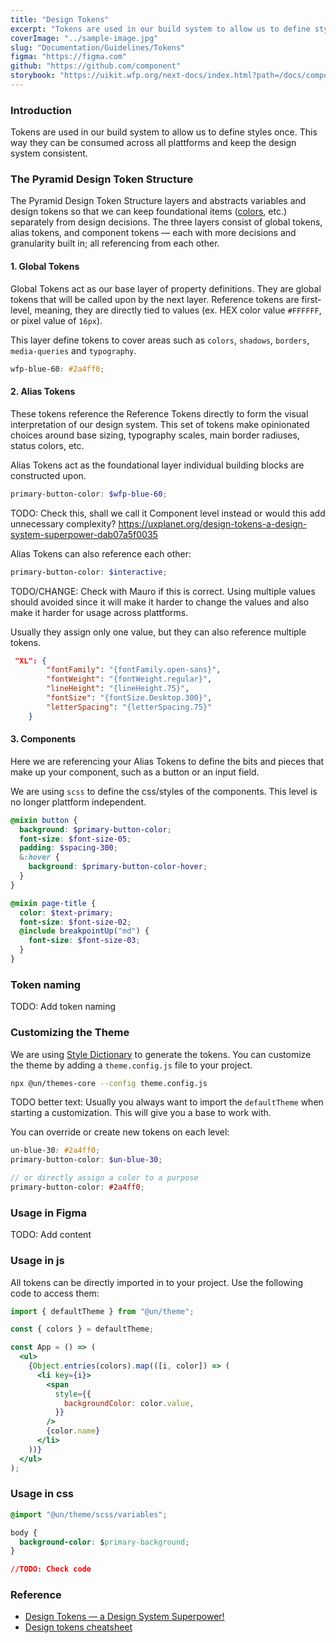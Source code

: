 ```yaml
---
title: "Design Tokens"
excerpt: "Tokens are used in our build system to allow us to define styles once. This way they can be consumed across all plattforms and keep the design system consistent."
coverImage: "../sample-image.jpg"
slug: "Documentation/Guidelines/Tokens"
figma: "https://figma.com"
github: "https://github.com/component"
storybook: "https://uikit.wfp.org/next-docs/index.html?path=/docs/components-button--button-regular"
---
```


### Introduction

Tokens are used in our build system to allow us to define styles once. This way they can be consumed across all plattforms and keep the design system consistent.

<FigmaImage document="wFEEbUEWrlfMhs2a1S2RTp" node="1100:357" background />

### The Pyramid Design Token Structure

The Pyramid Design Token Structure layers and abstracts variables and design tokens so that we can keep foundational items ([colors](/Guidelines/colors), etc.) separately from design decisions.
The three layers consist of global tokens, alias tokens, and component tokens — each with more decisions and granularity built in; all referencing from each other.

<FigmaImage document="wFEEbUEWrlfMhs2a1S2RTp" node="1103:378" background />

#### 1. Global Tokens

<FigmaImage document="wFEEbUEWrlfMhs2a1S2RTp" node="1125:493" background />

Global Tokens act as our base layer of property definitions. They are global tokens that will be called upon by the next layer. Reference tokens are first-level, meaning, they are directly tied to values (ex. HEX color value `#FFFFFF`, or pixel value of `16px`).

This layer define tokens to cover areas such as `colors`, `shadows`, `borders`, `media-queries` and `typography`.

```scss
wfp-blue-60: #2a4ff0;
```

#### 2. Alias Tokens

<FigmaImage document="wFEEbUEWrlfMhs2a1S2RTp" node="1125:521" background />

These tokens reference the Reference Tokens directly to form the visual interpretation of our design system. This set of tokens make opinionated choices around base sizing, typography scales, main border radiuses, status colors, etc.

Alias Tokens act as the foundational layer individual building blocks are constructed upon.

```scss
primary-button-color: $wfp-blue-60;
```

TODO: Check this, shall we call it Component level instead or would this add unnecessary complexity? https://uxplanet.org/design-tokens-a-design-system-superpower-dab07a5f0035

Alias Tokens can also reference each other:

```scss
primary-button-color: $interactive;
```

TODO/CHANGE: Check with Mauro if this is correct. Using multiple values should avoided since it will make it harder to change the values and also make it harder for usage across plattforms.

Usually they assign only one value, but they can also reference multiple tokens.

```json
 "XL": {
        "fontFamily": "{fontFamily.open-sans}",
        "fontWeight": "{fontWeight.regular}",
        "lineHeight": "{lineHeight.75}",
        "fontSize": "{fontSize.Desktop.300}",
        "letterSpacing": "{letterSpacing.75}"
    }
```

#### 3. Components

Here we are referencing your Alias Tokens to define the bits and pieces that make up your component, such as a button or an input field.

We are using `scss` to define the css/styles of the components. This level is no longer plattform independent.

```scss
@mixin button {
  background: $primary-button-color;
  font-size: $font-size-05;
  padding: $spacing-300;
  &:hover {
    background: $primary-button-color-hover;
  }
}
```

```scss
@mixin page-title {
  color: $text-primary;
  font-size: $font-size-02;
  @include breakpointUp("md") {
    font-size: $font-size-03;
  }
}
```

### Token naming

TODO: Add token naming

### Customizing the Theme

We are using [Style Dictionary](https://amzn.github.io/style-dictionary) to generate the tokens.
You can customize the theme by adding a `theme.config.js` file to your project.

```bash
npx @un/themes-core --config theme.config.js
```

TODO better text: Usually you always want to import the `defaultTheme` when starting a customization. This will give you a base to work with.

You can override or create new tokens on each level:

```scss
un-blue-30: #2a4ff0;
primary-button-color: $un-blue-30;

// or directly assign a color to a purpose
primary-button-color: #2a4ff0;
```

### Usage in Figma

TODO: Add content

### Usage in js

All tokens can be directly imported in to your project. Use the following code to access them:

```jsx
import { defaultTheme } from "@un/theme";

const { colors } = defaultTheme;

const App = () => (
  <ul>
    {Object.entries(colors).map(([i, color]) => (
      <li key={i}>
        <span
          style={{
            backgroundColor: color.value,
          }}
        />
        {color.name}
      </li>
    ))}
  </ul>
);
```

### Usage in css

```css
@import "@un/theme/scss/variables";

body {
  background-color: $primary-background;
}

//TODO: Check code
```

### Reference

- [Design Tokens — a Design System Superpower!](https://uxplanet.org/design-tokens-a-design-system-superpower-dab07a5f0035)
- [Design tokens cheatsheet](https://uxdesign.cc/design-tokens-cheatsheet-927fc1404099)

